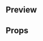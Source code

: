 
<Meta title="Atoms|Credit Card Icon" component={CreditCardIcon} />

## Preview

<Preview>
  <Story name="CreditCardIcon" parameters={{backgrounds: [...backgroundColors, { name: 'gray200', value: '#E6E6E6', default: true }]}}>
    <CreditCardIcon
      cardBrand={select('type', ['visa', 'mastercard', 'amex'], 'default')}
      hasMargin={boolean('Has Margin', false)}
      hideBorder={boolean('Hide Border', false)}
    />
  </Story>
</Preview>

## Props

<Props of={CreditCardIcon} />
